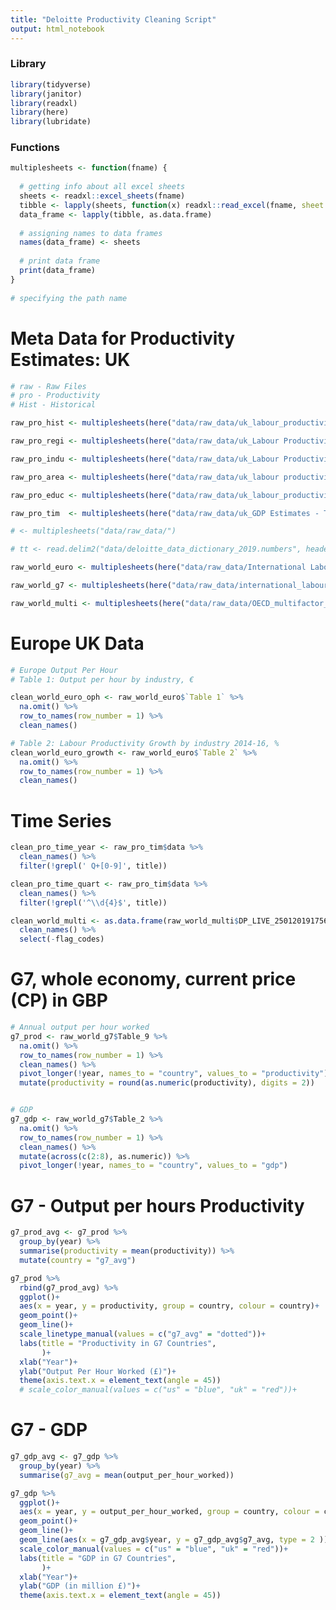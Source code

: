 ```yaml
---
title: "Deloitte Productivity Cleaning Script"
output: html_notebook
---
```

### Library
```r
library(tidyverse)
library(janitor)
library(readxl)
library(here)
library(lubridate)
```

### Functions
```r
multiplesheets <- function(fname) {
   
  # getting info about all excel sheets
  sheets <- readxl::excel_sheets(fname)
  tibble <- lapply(sheets, function(x) readxl::read_excel(fname, sheet = x))
  data_frame <- lapply(tibble, as.data.frame)
    
  # assigning names to data frames
  names(data_frame) <- sheets
    
  # print data frame
  print(data_frame)
}
  
# specifying the path name
```

# Meta Data for Productivity Estimates: UK
```r
# raw - Raw Files
# pro - Productivity
# Hist - Historical

raw_pro_hist <- multiplesheets(here("data/raw_data/uk_labour_productivity_historical.xls"))

raw_pro_regi <- multiplesheets(here("data/raw_data/uk_Labour Productivity - Region by Industry.xls"))

raw_pro_indu <- multiplesheets(here("data/raw_data/uk_Labour Productivity - Industry division.xls"))

raw_pro_area <- multiplesheets(here("data/raw_data/uk_labour productivity - Rural and urban areas.xls"))

raw_pro_educ <- multiplesheets(here("data/raw_data/uk_labour_productivity_education_2019.xlsx"))

raw_pro_tim  <- multiplesheets(here("data/raw_data/uk_GDP Estimates - Time Series.xlsx"))

# <- multiplesheets("data/raw_data/")

# tt <- read.delim2("data/deloitte_data_dictionary_2019.numbers", header = FALSE)

raw_world_euro <- multiplesheets(here("data/raw_data/International Labour Productivity - Europe.xls"))

raw_world_g7 <- multiplesheets(here("data/raw_data/international_labour_productivity_G7_2020.xlsx"))

raw_world_multi <- multiplesheets(here("data/raw_data/OECD_multifactor_productivity.xls"))
```


# Europe UK Data
```r
# Europe Output Per Hour
# Table 1: Output per hour by industry, €

clean_world_euro_oph <- raw_world_euro$`Table 1` %>% 
  na.omit() %>% 
  row_to_names(row_number = 1) %>% 
  clean_names()

# Table 2: Labour Productivity Growth by industry 2014-16, %
clean_world_euro_growth <- raw_world_euro$`Table 2` %>% 
  na.omit() %>% 
  row_to_names(row_number = 1) %>% 
  clean_names()

```


# Time Series
```r
clean_pro_time_year <- raw_pro_tim$data %>% 
  clean_names() %>% 
  filter(!grepl(' Q+[0-9]', title))

clean_pro_time_quart <- raw_pro_tim$data %>% 
  clean_names() %>% 
  filter(!grepl('^\\d{4}$', title))
```


```r
clean_world_multi <- as.data.frame(raw_world_multi$DP_LIVE_25012019175641197) %>% 
  clean_names() %>% 
  select(-flag_codes)
```

# G7, whole economy, current price (CP) in GBP
```r
# Annual output per hour worked 
g7_prod <- raw_world_g7$Table_9 %>% 
  na.omit() %>% 
  row_to_names(row_number = 1) %>% 
  clean_names() %>% 
  pivot_longer(!year, names_to = "country", values_to = "productivity") %>% 
  mutate(productivity = round(as.numeric(productivity), digits = 2))


# GDP
g7_gdp <- raw_world_g7$Table_2 %>% 
  na.omit() %>% 
  row_to_names(row_number = 1) %>% 
  clean_names() %>% 
  mutate(across(c(2:8), as.numeric)) %>% 
  pivot_longer(!year, names_to = "country", values_to = "gdp")


```

# G7 - Output per hours Productivity
```r
g7_prod_avg <- g7_prod %>% 
  group_by(year) %>% 
  summarise(productivity = mean(productivity)) %>% 
  mutate(country = "g7_avg")

g7_prod %>% 
  rbind(g7_prod_avg) %>% 
  ggplot()+
  aes(x = year, y = productivity, group = country, colour = country)+
  geom_point()+
  geom_line()+
  scale_linetype_manual(values = c("g7_avg" = "dotted"))+
  labs(title = "Productivity in G7 Countries",
       )+
  xlab("Year")+
  ylab("Output Per Hour Worked (£)")+
  theme(axis.text.x = element_text(angle = 45))
  # scale_color_manual(values = c("us" = "blue", "uk" = "red"))+
```
# G7 - GDP
```r

g7_gdp_avg <- g7_gdp %>% 
  group_by(year) %>% 
  summarise(g7_avg = mean(output_per_hour_worked))

g7_gdp %>% 
  ggplot()+
  aes(x = year, y = output_per_hour_worked, group = country, colour = country)+
  geom_point()+
  geom_line()+
  geom_line(aes(x = g7_gdp_avg$year, y = g7_gdp_avg$g7_avg, type = 2 ))+
  scale_color_manual(values = c("us" = "blue", "uk" = "red"))+
  labs(title = "GDP in G7 Countries",
       )+
  xlab("Year")+
  ylab("GDP (in million £)")+
  theme(axis.text.x = element_text(angle = 45))
```

